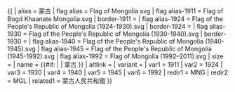 {{ {{{1<noinclude>|country showdata</noinclude>}}}
| alias = 蒙古
| flag alias = Flag of Mongolia.svg
| flag alias-1911 = Flag of Bogd Khaanate Mongolia.svg | border-1911 =
| flag alias-1924 = Flag of the People's Republic of Mongolia (1924-1930).svg | border-1924 =
| flag alias-1930 = Flag of the People's Republic of Mongolia (1930-1940).svg | border-1930 =
| flag alias-1940 = Flag of the People's Republic of Mongolia (1940-1945).svg
| flag alias-1945 = Flag of the People's Republic of Mongolia (1945-1992).svg
| flag alias-1992 = Flag of Mongolia (1992–2011).svg
| size = {{{size|}}}
| name = {{#if: {{{name|}}} | {{{name|}}} | 蒙古 }}
| altlink = {{{altlink|}}}
| variant = {{{variant|}}}
<noinclude>
| var1 = 1911
| var2 = 1924
| var3 = 1930
| var4 = 1940
| var5 = 1945
| var6 = 1992
| redir1 = MNG
| redir2 = MGL
| related1 = 蒙古人民共和國
</noinclude>
}}